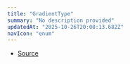 ```yaml
---
title: "GradientType"
summary: "No description provided"
updatedAt: "2025-10-26T20:08:13.682Z"
navIcon: "enum"
---
```



<Table data={{ headers: [{"content":"Member","key":"member","sortable":true},{"content":"Type","key":"type","sortable":true}], rows: [["Conic","'conic'"],["Linear","'linear'"],["Radial","'radial'"]] }} />


- [Source](https://github.com/NMMTY/LazyCanvas/blob/ba3e53b2fefc78794f94d50b21443818f2774649/packages/lazycanvas/src/types/enum.ts#L25)